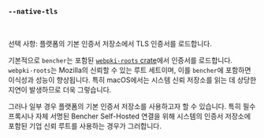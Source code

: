 ### `--native-tls`

<br />

선택 사항: 플랫폼의 기본 인증서 저장소에서 TLS 인증서를 로드합니다.

기본적으로 `bencher`는 포함된 [`webpki-roots` crate][webpki-roots]에서 인증서를 로드합니다. `webpki-roots`는 Mozilla의 신뢰할 수 있는 루트 세트이며, 이를 `bencher`에 포함하면 이식성과 성능이 향상됩니다. 특히 macOS에서는 시스템 신뢰 저장소를 읽는 데 상당한 지연이 발생하므로 더욱 그렇습니다.

그러나 일부 경우 플랫폼의 기본 인증서 저장소를 사용하고자 할 수 있습니다. 특히 필수 프록시나 자체 서명된 Bencher Self-Hosted 연결을 위해 시스템의 인증서 저장소에 포함된 기업 신뢰 루트를 사용하는 경우가 그러합니다.

[webpki-roots]: https://github.com/rustls/webpki-roots
